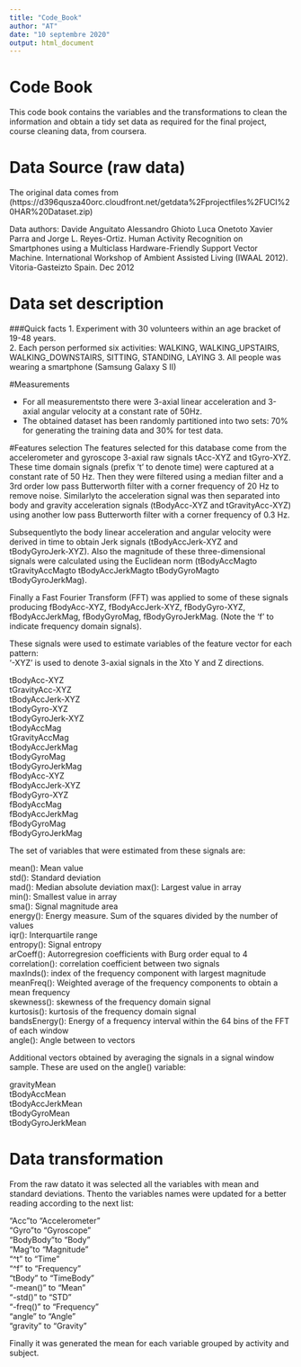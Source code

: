 ```yaml
---
title: "Code_Book"
author: "AT"
date: "10 septembre 2020"
output: html_document
---
```

# Code Book

This code book contains the variables and the transformations to clean the information and obtain a tidy set data as required for the final project, course cleaning data, from coursera.

# Data Source (raw data)
The original data comes from (https://d396qusza40orc.cloudfront.net/getdata%2Fprojectfiles%2FUCI%20HAR%20Dataset.zip)

Data authors: Davide Anguitato Alessandro Ghioto Luca Onetoto Xavier Parra and Jorge L. Reyes-Ortiz. Human Activity Recognition on Smartphones using a Multiclass Hardware-Friendly Support Vector Machine. International Workshop of Ambient Assisted Living (IWAAL 2012). Vitoria-Gasteizto Spain. Dec 2012

# Data set description
###Quick facts
1. Experiment with 30 volunteers within an age bracket of 19-48 years.  
2. Each person performed six activities: WALKING, WALKING_UPSTAIRS, WALKING_DOWNSTAIRS, SITTING, STANDING, LAYING
3. All people was wearing a smartphone (Samsung Galaxy S II) 

#Measurements

* For all measurementsto there were 3-axial linear acceleration and 3-axial angular velocity at a constant rate of 50Hz.
* The obtained dataset has been randomly partitioned into two sets: 70%  for generating the training data and 30% for test data.

#Features selection
The features selected for this database come from the accelerometer and gyroscope 3-axial raw signals tAcc-XYZ and tGyro-XYZ. These time domain signals (prefix 't' to denote time) were captured at a constant rate of 50 Hz. Then they were filtered using a median filter and a 3rd order low pass Butterworth filter with a corner frequency of 20 Hz to remove noise. Similarlyto the acceleration signal was then separated into body and gravity acceleration signals (tBodyAcc-XYZ and tGravityAcc-XYZ) using another low pass Butterworth filter with a corner frequency of 0.3 Hz. 

Subsequentlyto the body linear acceleration and angular velocity were derived in time to obtain Jerk signals (tBodyAccJerk-XYZ and tBodyGyroJerk-XYZ). Also the magnitude of these three-dimensional signals were calculated using the Euclidean norm (tBodyAccMagto tGravityAccMagto tBodyAccJerkMagto tBodyGyroMagto tBodyGyroJerkMag). 

Finally a Fast Fourier Transform (FFT) was applied to some of these signals producing fBodyAcc-XYZ, fBodyAccJerk-XYZ, fBodyGyro-XYZ, fBodyAccJerkMag, fBodyGyroMag, fBodyGyroJerkMag. (Note the 'f' to indicate frequency domain signals). 

These signals were used to estimate variables of the feature vector for each pattern:  
'-XYZ' is used to denote 3-axial signals in the Xto Y and Z directions.

tBodyAcc-XYZ  
tGravityAcc-XYZ  
tBodyAccJerk-XYZ  
tBodyGyro-XYZ  
tBodyGyroJerk-XYZ  
tBodyAccMag  
tGravityAccMag  
tBodyAccJerkMag  
tBodyGyroMag  
tBodyGyroJerkMag  
fBodyAcc-XYZ  
fBodyAccJerk-XYZ  
fBodyGyro-XYZ  
fBodyAccMag  
fBodyAccJerkMag  
fBodyGyroMag  
fBodyGyroJerkMag  

The set of variables that were estimated from these signals are: 

mean(): Mean value  
std(): Standard deviation  
mad(): Median absolute deviation 
max(): Largest value in array  
min(): Smallest value in array  
sma(): Signal magnitude area  
energy(): Energy measure. Sum of the squares   divided by the number of values  
iqr(): Interquartile range  
entropy(): Signal entropy  
arCoeff(): Autorregresion coefficients with Burg order equal to 4  
correlation(): correlation coefficient between two signals  
maxInds(): index of the frequency component with largest magnitude  
meanFreq(): Weighted average of the frequency components to obtain a mean frequency  
skewness(): skewness of the frequency domain signal  
kurtosis(): kurtosis of the frequency domain signal  
bandsEnergy(): Energy of a frequency interval within the 64 bins of the FFT of each window  
angle(): Angle between to vectors  

Additional vectors obtained by averaging the signals in a signal window sample. These are used on the angle() variable:

gravityMean  
tBodyAccMean  
tBodyAccJerkMean  
tBodyGyroMean  
tBodyGyroJerkMean  

# Data transformation
From the raw datato it was selected all the variables with mean and standard deviations. Thento the variables names were updated for a better reading according to the next list:

"Acc"to "Accelerometer"  
"Gyro"to "Gyroscope"  
"BodyBody"to "Body"  
"Mag"to "Magnitude"  
"^t" to "Time"  
"^f" to "Frequency"  
"tBody" to "TimeBody"  
"-mean()" to "Mean"  
"-std()" to "STD"  
"-freq()" to "Frequency"  
"angle" to "Angle"  
"gravity" to "Gravity"  

Finally it was generated the mean for each variable grouped by activity and subject.
